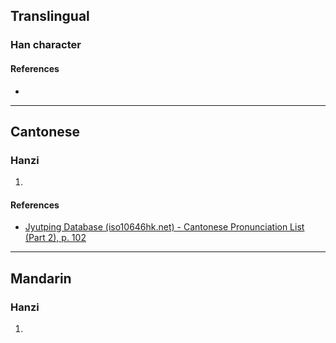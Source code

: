 {{character info/new}}
==Translingual==

===Han character===
{{Han char|rn=50|rad=巾|as=07|sn=10|four=|canj=LBMMV|ids=⿰巾辰}}

====References====
* {{Han ref|kx=0331.330|dkj=08914|dj=0637.260|hdz=10739.140|uh=5E2A|ud=24106}}

----

==Cantonese==

===Hanzi===
{{yue-hanzi|jyut=[[zan1]]|y=jan1}}

# {{defn|lang=yue|sort=巾07}}

====References====
* [http://www.iso10646hk.net/jp/document/download.jsp Jyutping Database (iso10646hk.net) - Cantonese Pronunciation List (Part 2), p. 102]

----

==Mandarin==

===Hanzi===
{{cmn-hanzi|pin=[[zhēn]] ([[zhen1]])|wg=chen<sup>1</sup>}}

# {{defn|lang=cmn|sort=巾07}}